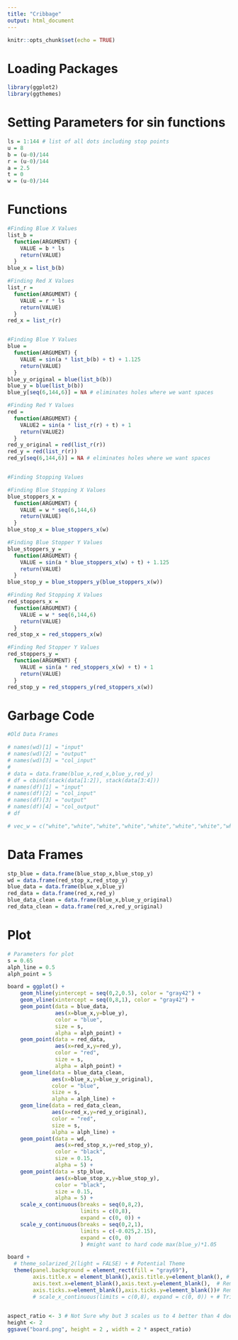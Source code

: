 ```yaml
---
title: "Cribbage"
output: html_document
---
```


```r
knitr::opts_chunk$set(echo = TRUE)
```

# Loading Packages
```r
library(ggplot2)
library(ggthemes)
```

# Setting Parameters for sin functions
```r
ls = 1:144 # list of all dots including stop points
u = 8
b = (u-0)/144
r = (u-0)/144
a = 2.5
t = 0
w = (u-0)/144
```

# Functions
```r
#Finding Blue X Values
list_b = 
  function(ARGUMENT) {
    VALUE = b * ls
    return(VALUE)
  }
blue_x = list_b(b)

#Finding Red X Values
list_r = 
  function(ARGUMENT) {
    VALUE = r * ls
    return(VALUE)
  }
red_x = list_r(r)


#Finding Blue Y Values
blue = 
  function(ARGUMENT) {
    VALUE = sin(a * list_b(b) + t) + 1.125
    return(VALUE)
  }
blue_y_original = blue(list_b(b))
blue_y = blue(list_b(b))
blue_y[seq(6,144,6)] = NA # eliminates holes where we want spaces

#Finding Red Y Values
red = 
  function(ARGUMENT) {
    VALUE2 = sin(a * list_r(r) + t) + 1
    return(VALUE2)
  }
red_y_original = red(list_r(r))
red_y = red(list_r(r))
red_y[seq(6,144,6)] = NA # eliminates holes where we want spaces


#Finding Stopping Values

#Finding Blue Stopping X Values
blue_stoppers_x = 
  function(ARGUMENT) {
    VALUE = w * seq(6,144,6)
    return(VALUE)
  }
blue_stop_x = blue_stoppers_x(w)

#Finding Blue Stopper Y Values
blue_stoppers_y = 
  function(ARGUMENT) {
    VALUE = sin(a * blue_stoppers_x(w) + t) + 1.125
    return(VALUE)
  }
blue_stop_y = blue_stoppers_y(blue_stoppers_x(w))

#Finding Red Stopping X Values
red_stoppers_x = 
  function(ARGUMENT) {
    VALUE = w * seq(6,144,6)
    return(VALUE)
  }
red_stop_x = red_stoppers_x(w)

#Finding Red Stopper Y Values
red_stoppers_y = 
  function(ARGUMENT) {
    VALUE = sin(a * red_stoppers_x(w) + t) + 1
    return(VALUE)
  }
red_stop_y = red_stoppers_y(red_stoppers_x(w))
```

# Garbage Code
```r
#Old Data Frames

# names(wd)[1] = "input"
# names(wd)[2] = "output"
# names(wd)[3] = "col_input"
# 
# data = data.frame(blue_x,red_x,blue_y,red_y)
# df = cbind(stack(data[1:2]), stack(data[3:4]))
# names(df)[1] = "input"
# names(df)[2] = "col_input"
# names(df)[3] = "output"
# names(df)[4] = "col_output"
# df

# vec_w = c("white","white","white","white","white","white","white","white","white","white","white","white","white","white","white","white","white","white","white","white","white","white","white","white","white","white","white")
```

# Data Frames
```r
stp_blue = data.frame(blue_stop_x,blue_stop_y)
wd = data.frame(red_stop_x,red_stop_y)
blue_data = data.frame(blue_x,blue_y)
red_data = data.frame(red_x,red_y)
blue_data_clean = data.frame(blue_x,blue_y_original)
red_data_clean = data.frame(red_x,red_y_original)
```

# Plot
```r
# Parameters for plot
s = 0.65
alph_line = 0.5
alph_point = 5

board = ggplot() + 
    geom_hline(yintercept = seq(0,2,0.5), color = "gray42") +
    geom_vline(xintercept = seq(0,8,1), color = "gray42") +
    geom_point(data = blue_data, 
               aes(x=blue_x,y=blue_y), 
               color = "blue", 
               size = s, 
               alpha = alph_point) +
    geom_point(data = red_data, 
               aes(x=red_x,y=red_y), 
               color = "red", 
               size = s, 
               alpha = alph_point) +
    geom_line(data = blue_data_clean, 
              aes(x=blue_x,y=blue_y_original), 
              color = "blue", 
              size = s, 
              alpha = alph_line) +
    geom_line(data = red_data_clean, 
              aes(x=red_x,y=red_y_original), 
              color = "red", 
              size = s, 
              alpha = alph_line) +
    geom_point(data = wd, 
               aes(x=red_stop_x,y=red_stop_y), 
               color = "black", 
               size = 0.15, 
               alpha = 5) +
    geom_point(data = stp_blue, 
               aes(x=blue_stop_x,y=blue_stop_y), 
               color = "black", 
               size = 0.15, 
               alpha = 5) +
    scale_x_continuous(breaks = seq(0,8,2), 
                       limits = c(0,8), 
                       expand = c(0, 0)) +
    scale_y_continuous(breaks = seq(0,2,1), 
                       limits = c(-0.025,2.15), 
                       expand = c(0, 0)
                       ) #might want to hard code max(blue_y)*1.05

board + 
  # theme_solarized_2(light = FALSE) + # Potential Theme
  theme(panel.background = element_rect(fill = "gray69"),
        axis.title.x = element_blank(),axis.title.y=element_blank(), # Removes Axis Title
        axis.text.x=element_blank(),axis.text.y=element_blank(),  # Removes Axis Numbers 
        axis.ticks.x=element_blank(),axis.ticks.y=element_blank())# Removes Axis Ticks
        # scale_x_continuous(limits = c(0,8), expand = c(0, 0)) + # Trims Extra Parts of Graph
        

aspect_ratio <- 3 # Not Sure why but 3 scales us to 4 better than 4 does:(
height <- 2
ggsave("board.png", height = 2 , width = 2 * aspect_ratio)
```

